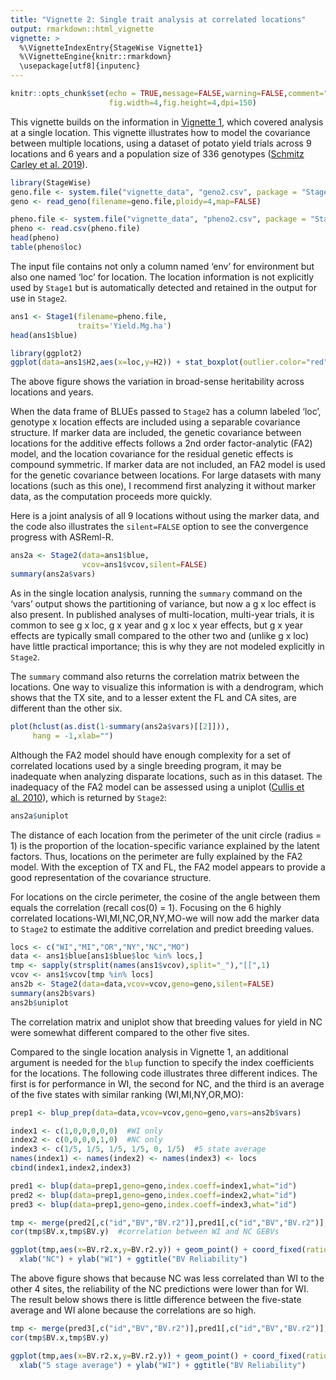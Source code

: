 ```yaml
---
title: "Vignette 2: Single trait analysis at correlated locations"
output: rmarkdown::html_vignette
vignette: >
  %\VignetteIndexEntry{StageWise Vignette1}
  %\VignetteEngine{knitr::rmarkdown}
  \usepackage[utf8]{inputenc}
---
```


```r
knitr::opts_chunk$set(echo = TRUE,message=FALSE,warning=FALSE,comment="##",
                      fig.width=4,fig.height=4,dpi=150)
```

This vignette builds on the information in [Vignette 1](https://jendelman.github.io/StageWise/Vignette1.html), which covered analysis at a single location. This vignette illustrates how to model the covariance between multiple locations, using a dataset of potato yield trials across 9 locations and 6 years and a population size of 336 genotypes ([Schmitz Carley et al. 2019](https://doi.org/10.2135/cropsci2018.05.0314)). 

```r
library(StageWise)
geno.file <- system.file("vignette_data", "geno2.csv", package = "StageWise")
geno <- read_geno(filename=geno.file,ploidy=4,map=FALSE)

pheno.file <- system.file("vignette_data", "pheno2.csv", package = "StageWise")
pheno <- read.csv(pheno.file)
head(pheno)
table(pheno$loc)
``` 

The input file contains not only a column named 'env' for environment but also one named 'loc' for location. The location information is not explicitly used by `Stage1` but is automatically detected and retained in the output for use in `Stage2`.

```r
ans1 <- Stage1(filename=pheno.file,
               traits='Yield.Mg.ha')
head(ans1$blue)

library(ggplot2)
ggplot(data=ans1$H2,aes(x=loc,y=H2)) + stat_boxplot(outlier.color="red") + xlab("Location") + ylab(expression(paste("Broad-sense ",H^2," (plot basis)")))
```

The above figure shows the variation in broad-sense heritability across locations and years. 

When the data frame of BLUEs passed to `Stage2` has a column labeled 'loc', genotype x location effects are included using a separable covariance structure. If marker data are included, the genetic covariance between locations for the additive effects follows a 2nd order factor-analytic (FA2) model, and the location covariance for the residual genetic effects is compound symmetric. If marker data are not included, an FA2 model is used for the genetic covariance between locations. For large datasets with many locations (such as this one), I recommend first analyzing it without marker data, as the computation proceeds more quickly. 

Here is a joint analysis of all 9 locations without using the marker data, and the code also illustrates the `silent=FALSE` option to see the convergence progress with ASReml-R.
```r
ans2a <- Stage2(data=ans1$blue,
                vcov=ans1$vcov,silent=FALSE)
summary(ans2a$vars)
```

As in the single location analysis, running the `summary` command on the 'vars' output shows the partitioning of variance, but now a g x loc effect is also present. In published analyses of multi-location, multi-year trials, it is common to see g x loc, g x year and g x loc x year effects, but g x year effects are typically small compared to the other two and (unlike g x loc) have little practical importance; this is why they are not modeled explicitly in `Stage2`. 

The `summary` command also returns the correlation matrix between the locations. One way to visualize this information is with a dendrogram, which shows that the TX site, and to a lesser extent the FL and CA sites, are different than the other six. 

```r
plot(hclust(as.dist(1-summary(ans2a$vars)[[2]])),
     hang = -1,xlab="")
```

Although the FA2 model should have enough complexity for a set of correlated locations used by a single breeding program, it may be inadequate when analyzing disparate locations, such as in this dataset. The inadequacy of the FA2 model can be assessed using a  uniplot ([Cullis et al. 2010](https://doi.org/10.1139/G10-080)), which is returned by `Stage2`:

```r
ans2a$uniplot
```

The distance of each location from the perimeter of the unit circle (radius = 1) is the proportion of the location-specific variance explained by the latent factors. Thus, locations on the perimeter are fully explained by the FA2 model. With the exception of TX and FL, the FA2 model appears to provide a good representation of the covariance structure.

For locations on the circle perimeter, the cosine of the angle between them equals the correlation (recall cos(0) = 1). Focusing on the 6 highly correlated locations-WI,MI,NC,OR,NY,MO-we will now add the marker data to `Stage2` to estimate the additive correlation and predict breeding values.

```r
locs <- c("WI","MI","OR","NY","NC","MO")
data <- ans1$blue[ans1$blue$loc %in% locs,]
tmp <- sapply(strsplit(names(ans1$vcov),split="_"),"[[",1)
vcov <- ans1$vcov[tmp %in% locs]
ans2b <- Stage2(data=data,vcov=vcov,geno=geno,silent=FALSE)
summary(ans2b$vars)
ans2b$uniplot
```

The correlation matrix and uniplot show that breeding values for yield in NC were somewhat different compared to the other five sites. 

Compared to the single location analysis in Vignette 1, an additional argument is needed for the `blup` function to specify the index coefficients for the locations. The following code illustrates three different indices. The first is for performance in WI, the second for NC, and the third is an average of the five states with similar ranking (WI,MI,NY,OR,MO):

```r
prep1 <- blup_prep(data=data,vcov=vcov,geno=geno,vars=ans2b$vars)

index1 <- c(1,0,0,0,0,0)  #WI only
index2 <- c(0,0,0,0,1,0)  #NC only
index3 <- c(1/5, 1/5, 1/5, 1/5, 0, 1/5)  #5 state average
names(index1) <- names(index2) <- names(index3) <- locs
cbind(index1,index2,index3)

pred1 <- blup(data=prep1,geno=geno,index.coeff=index1,what="id")
pred2 <- blup(data=prep1,geno=geno,index.coeff=index2,what="id")
pred3 <- blup(data=prep1,geno=geno,index.coeff=index3,what="id")

tmp <- merge(pred2[,c("id","BV","BV.r2")],pred1[,c("id","BV","BV.r2")],by="id")
cor(tmp$BV.x,tmp$BV.y)  #correlation between WI and NC GEBVs

ggplot(tmp,aes(x=BV.r2.x,y=BV.r2.y)) + geom_point() + coord_fixed(ratio=1) + xlim(0.3,0.8) + ylim(0.3,0.8) + geom_line(data=data.frame(x=c(0.3,0.8),y=c(0.3,0.8)),mapping=aes(x=x,y=y),linetype=2) + theme_bw() + 
  xlab("NC") + ylab("WI") + ggtitle("BV Reliability")
```

The above figure shows that because NC was less correlated than WI to the other 4 sites, the reliability of the NC predictions were lower than for WI. The result below shows there is little difference between the five-state average and WI alone because the correlations are so high.

```r
tmp <- merge(pred3[,c("id","BV","BV.r2")],pred1[,c("id","BV","BV.r2")],by="id")
cor(tmp$BV.x,tmp$BV.y)

ggplot(tmp,aes(x=BV.r2.x,y=BV.r2.y)) + geom_point() + coord_fixed(ratio=1) + xlim(0.3,0.8) + ylim(0.3,0.8) + geom_line(data=data.frame(x=c(0.3,0.8),y=c(0.3,0.8)),mapping=aes(x=x,y=y),linetype=2) + theme_bw() + 
  xlab("5 stage average") + ylab("WI") + ggtitle("BV Reliability")
```

